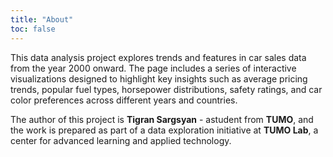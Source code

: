 ```yaml
---
title: "About"
toc: false
---
```

This data analysis project explores trends and features in car sales data from the year 2000 onward. The page includes a series of interactive visualizations designed to highlight key insights such as average pricing trends, popular fuel types, horsepower distributions, safety ratings, and car color preferences across different years and countries.

The author of this project is **Tigran Sargsyan** - astudent from **TUMO**, and the work is prepared as part of a data exploration initiative at **TUMO Lab**, a center for advanced learning and applied technology.

